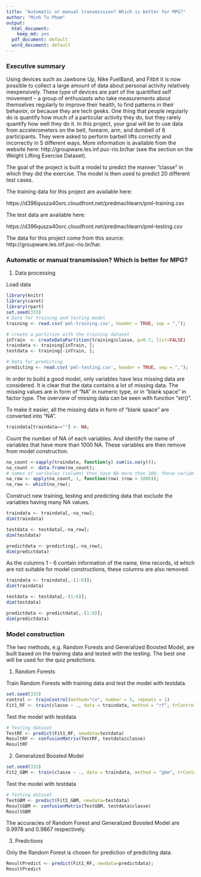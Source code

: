 ```yaml
---
title: "Automatic or manual transmission? Which is better for MPG?"
author: "Minh Tu Pham"
output:
  html_document:
    keep_md: yes
  pdf_document: default
  word_document: default
---
```

### Executive summary

Using devices such as Jawbone Up, Nike FuelBand, and Fitbit it is now possible to collect a large amount of data about personal activity relatively inexpensively. These type of devices are part of the quantified self movement – a group of enthusiasts who take measurements about themselves regularly to improve their health, to find patterns in their behavior, or because they are tech geeks. One thing that people regularly do is quantify how much of a particular activity they do, but they rarely quantify how well they do it. In this project, your goal will be to use data from accelerometers on the belt, forearm, arm, and dumbell of 6 participants. They were asked to perform barbell lifts correctly and incorrectly in 5 different ways. More information is available from the website here: http://groupware.les.inf.puc-rio.br/har (see the section on the Weight Lifting Exercise Dataset).

The goal of the project is built a model to predict the manner "classe" in which they did the exercise. The model is then used to predict 20 different test cases.

The training data for this project are available here:

https://d396qusza40orc.cloudfront.net/predmachlearn/pml-training.csv

The test data are available here:

https://d396qusza40orc.cloudfront.net/predmachlearn/pml-testing.csv

The data for this project come from this source: http://groupware.les.inf.puc-rio.br/har. 

### Automatic or manual transmission? Which is better for MPG? 

1. Data processing 

Load data

```r
library(knitr)
library(caret)
library(rpart)
set.seed(333)
# Data for training and testing model
training <- read.csv('pml-training.csv', header = TRUE, sep = ",");

# create a partition with the training dataset 
inTrain  <- createDataPartition(training$classe, p=0.7, list=FALSE)
traindata <- training[inTrain, ];
testdata <- training[-inTrain, ];

# Data for predicting
predicting <- read.csv('pml-testing.csv', header = TRUE, sep = ",");
```

In order to build a good model, only variables have less missing data are considered. It is clear that the data contains a lot of missing data. The missing values are in form of "NA" in numeric type, or in "blank space" in factor type. The overview of missing data can be seen with function "str()".


To make it easier, all the missing data in form of "blank space" are converted into "NA".

```r
traindata[traindata==""] <- NA;
```

Count the number of NA of each variables. And identify the name of variables that have more than 1000 NA. These variables are then remove from model construction.

```r
na_count <-sapply(traindata, function(y) sum(is.na(y)));
na_count <- data.frame(na_count);
# names of varibales (column) that have NA more than 100, these variables should be removed from model construction
na_row <- apply(na_count, 1, function(row) (row > 1000)); 
na_row <- which(na_row);
```

Construct new training, testing and predicting data that exclude the variables having many NA values.

```r
traindata <- traindata[,-na_row];
dim(traindata)

testdata <- testdata[,-na_row];
dim(testdata)

predictdata <- predicting[,-na_row];
dim(predictdata)
```

As the columns 1 - 6 contain information of the name, time records, id which are not suitable for model constructions, these columns are also removed.

```r
traindata <- traindata[,-(1:6)];
dim(traindata)

testdata <- testdata[,-(1:6)];
dim(testdata)

predictdata <- predictdata[,-(1:6)];
dim(predictdata)
```

### Model construction

The two methods, e.g. Random Forests and Generalized Boosted Model, are built based on the training data and tested with the testing.  The best one will be used for the quiz predictions.

1. Random Forests

Train Random Forests with training data and test the model with testdata.

```r
set.seed(333)
control <- trainControl(method="cv", number = 5, repeats = 1)
Fit1_RF <- train(classe ~ ., data = traindata, method = "rf", trControl=control);
```

Test the model with testdata

```r
# Testing dataset
TestRF <- predict(Fit1_RF, newdata=testdata)
ResultRF <- confusionMatrix(TestRF, testdata$classe)
ResultRF
```

2. Generalized Boosted Model

```r
set.seed(333)
Fit2_GBM <- train(classe ~ ., data = traindata, method = "gbm", trControl=control);
````

Test the model with testdata

```r
# Testing dataset
TestGBM <- predict(Fit2_GBM, newdata=testdata)
ResultGBM <- confusionMatrix(TestGBM, testdata$classe)
ResultGBM
```

The accuracies of Random Forest and Generalized Boosted Model are 0.9978 and 0.9867 respectively.

3. Predictions

Only the Random Forest is chosen for prediction of predicting data.

```r
ResultPredict <- predict(Fit1_RF, newdata=predictdata);
ResultPredict
```

